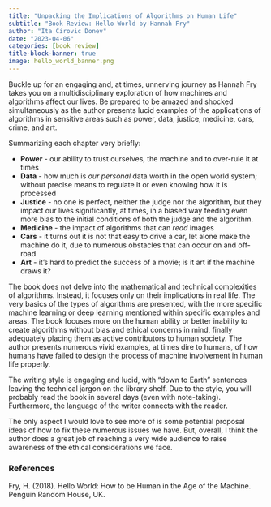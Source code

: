 ```yaml
---
title: "Unpacking the Implications of Algorithms on Human Life"
subtitle: "Book Review: Hello World by Hannah Fry"
author: "Ita Cirovic Donev"
date: "2023-04-06"
categories: [book review]
title-block-banner: true
image: hello_world_banner.png
---
```


Buckle up for an engaging and, at times, unnerving journey as Hannah Fry takes you on a multidisciplinary exploration of how machines and algorithms affect our lives. Be prepared to be amazed and shocked simultaneously as the author presents lucid examples of the applications of algorithms in sensitive areas such as power, data, justice, medicine, cars, crime, and art. 

Summarizing each chapter very briefly: 

- **Power** - our ability to trust ourselves, the machine and to over-rule it at times
- **Data** - how much is *our personal* data worth in the open world system; without precise means to regulate it or even knowing how it is processed
- **Justice** - no one is perfect, neither the judge nor the algorithm, but they impact our lives significantly, at times, in a biased way feeding even more bias to the initial conditions of both the judge and the algorithm.
- **Medicine** - the impact of algorithms that can *read* images
- **Cars** - it turns out it is not that easy to drive a car, let alone make the machine do it, due to numerous obstacles that can occur on and off-road
- **Art** - it's hard to predict the success of a movie; is it art if the machine draws it?

The book does not delve into the mathematical and technical complexities of algorithms. Instead, it focuses only on their implications in real life. The very basics of the types of algorithms are presented, with the more specific machine learning or deep learning mentioned within specific examples and areas. The book focuses more on the human ability or better inability to create algorithms without bias and ethical concerns in mind, finally adequately placing them as active contributors to human society. The author presents numerous vivid examples, at times dire to humans, of how humans have failed to design the process of machine involvement in human life properly. 

The writing style is engaging and lucid, with "down to Earth" sentences leaving the technical jargon on the library shelf. Due to the style, you will probably read the book in several days (even with note-taking). Furthermore, the language of the writer connects with the reader.

The only aspect I would love to see more of is some potential proposal ideas of how to fix these numerous issues we have. But, overall, I think the author does a great job of reaching a very wide audience to raise awareness of the ethical considerations we face.

### References

Fry, H. (2018). Hello World: How to be Human in the Age of the Machine. Penguin Random House, UK.
